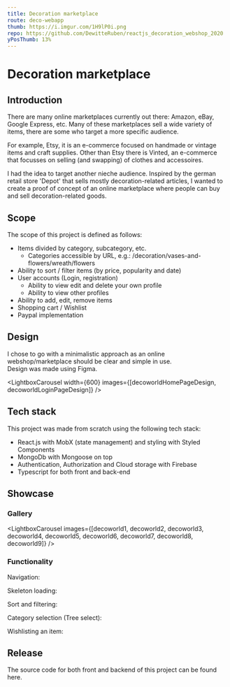 ```yaml
---
title: Decoration marketplace
route: deco-webapp
thumb: https://i.imgur.com/1H9lP0i.png
repo: https://github.com/DewitteRuben/reactjs_decoration_webshop_2020
yPosThumb: 13%
---
```







# Decoration marketplace

## Introduction

There are many online marketplaces currently out there: Amazon, eBay, Google Express, etc.
Many of these marketplaces sell a wide variety of items, there are some who target a more specific audience.

For example, Etsy, it is an e-commerce focused on handmade or vintage items and craft supplies.
Other than Etsy there is Vinted, an e-commerce that focusses on selling (and swapping) of clothes and accessoires.

I had the idea to target another nieche audience. Inspired by the german retail store 'Depot' that sells mostly decoration-related articles,
I wanted to create a proof of concept of an online marketplace where people can buy and sell decoration-related goods.

## Scope
The scope of this project is defined as follows: 

* Items divided by category, subcategory, etc.
    * Categories accessible by URL, e.g.: /decoration/vases-and-flowers/wreath/flowers
* Ability to sort / filter items (by price, popularity and date)
* User accounts (Login, registration)
    * Ability to view edit and delete your own profile 
    * Ability to view other profiles
* Ability to add, edit, remove items 
* Shopping cart / Wishlist
* Paypal implementation

## Design

I chose to go with a minimalistic approach as an online webshop/marketplace should be clear and simple in use. <br/> Design was made using <MdLink href="https://www.figma.com/">Figma</MdLink>.

<LightboxCarousel width={600} images={[decoworldHomePageDesign, decoworldLoginPageDesign]} />

## Tech stack 
This project was made from scratch using the following tech stack:
- <MdLink href="https://reactjs.org/">React.js</MdLink> with <MdLink href="https://mobx.js.org/README.html">MobX</MdLink> (state management) and styling with <MdLink href="https://styled-components.com/">Styled Components</MdLink>
- <MdLink href="https://www.mongodb.com/">MongoDb</MdLink> with <MdLink href="https://mongoosejs.com/">Mongoose</MdLink> on top
- Authentication, Authorization and Cloud storage with <MdLink href="https://firebase.google.com/">Firebase</MdLink>
- <MdLink href="https://www.typescriptlang.org/">Typescript</MdLink> for both front and back-end

## Showcase

### Gallery
<LightboxCarousel images={[decoworld1, decoworld2, decoworld3, decoworld4, decoworld5, decoworld6, decoworld7, decoworld8, decoworld9]} />


### Functionality

Navigation:
<MarkdownGif src={navGif} alt="navigation showcase" />

Skeleton loading:
<MarkdownGif src={skeletonLoadingGif} alt="skeleton loading" />

Sort and filtering:
<MarkdownGif src={sortAndFilterGif} alt="sort and filter" />

Category selection (Tree select):
<MarkdownGif src={treeSelectGif} alt="tree select" />

Wishlisting an item:
<MarkdownGif src={wishlistActionGif} alt="wishlist action" />

## Release

The source code for both front and backend of this project can be found <MdLink href={frontMatter.repo}>here</MdLink>.

